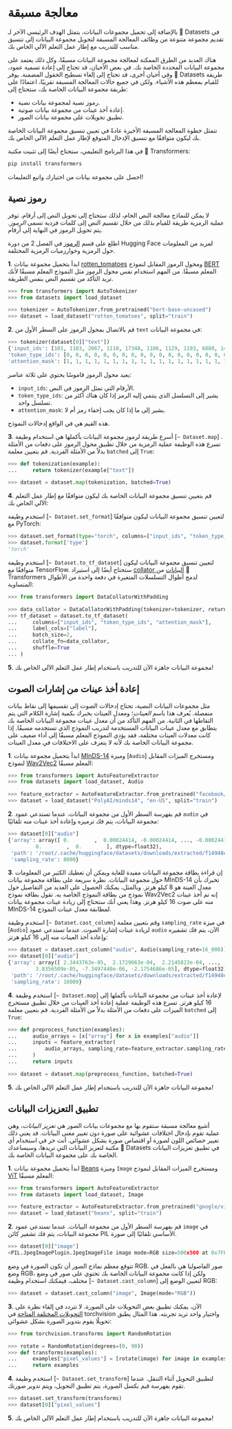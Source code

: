 # معالجة مسبقة

بالإضافة إلى تحميل مجموعات البيانات، يتمثل الهدف الرئيسي الآخر لـ 🤗 Datasets في تقديم مجموعة متنوعة من وظائف المعالجة المسبقة لتحويل مجموعة البيانات إلى تنسيق مناسب للتدريب مع إطار عمل التعلم الآلي الخاص بك.

هناك العديد من الطرق الممكنة لمعالجة مجموعة البيانات مسبقًا، وكل ذلك يعتمد على مجموعة البيانات المحددة الخاصة بك. في بعض الأحيان، قد تحتاج إلى إعادة تسمية عمود، وفي أحيان أخرى، قد تحتاج إلى إلغاء تسطيح الحقول المضمنة. يوفر 🤗 Datasets طريقة للقيام بمعظم هذه الأشياء. ولكن في جميع حالات المعالجة المسبقة تقريبًا، اعتمادًا على طريقة مجموعة البيانات الخاصة بك، ستحتاج إلى:

- رموز نصية لمجموعة بيانات نصية.
- إعادة أخذ عينات من مجموعة بيانات صوتية.
- تطبيق تحويلات على مجموعة بيانات الصور.

تتمثل خطوة المعالجة المسبقة الأخيرة عادةً في تعيين تنسيق مجموعة البيانات الخاصة بك ليكون متوافقًا مع تنسيق الإدخال المتوقع لإطار عمل التعلم الآلي الخاص بك.

في هذا البرنامج التعليمي، ستحتاج أيضًا إلى تثبيت مكتبة 🤗 Transformers:

```bash
pip install transformers
```

احصل على مجموعة بيانات من اختيارك واتبع التعليمات!

## رموز نصية

لا يمكن للنماذج معالجة النص الخام، لذلك ستحتاج إلى تحويل النص إلى أرقام. توفر عملية الرمزية طريقة للقيام بذلك من خلال تقسيم النص إلى كلمات فردية تسمى *الرموز*. يتم تحويل الرموز في النهاية إلى أرقام.

<Tip>

اطلع على قسم [الرموز](https://huggingface.co/course/chapter2/4؟fw=pt) في الفصل 2 من دورة Hugging Face لمزيد من المعلومات حول الرمزية وخوارزميات الرمزية المختلفة.

</Tip>

**1**. ابدأ بتحميل مجموعة بيانات [rotten_tomatoes](https://huggingface.co/datasets/rotten_tomatoes) ومحول الرموز المقابل لنموذج [BERT](https://huggingface.co/bert-base-uncased) المعلم مسبقًا. من المهم استخدام نفس محول الرموز مثل النموذج المعلم مسبقًا لأنك تريد التأكد من تقسيم النص بنفس الطريقة.

```py
>>> from transformers import AutoTokenizer
>>> from datasets import load_dataset

>>> tokenizer = AutoTokenizer.from_pretrained("bert-base-uncased")
>>> dataset = load_dataset("rotten_tomatoes", split="train")
```

**2**. قم بالاتصال بمحول الرموز على السطر الأول من `text` في مجموعة البيانات:

```py
>>> tokenizer(dataset[0]["text"])
{'input_ids': [101, 1103, 2067, 1110, 17348, 1106, 1129, 1103, 6880, 1432, 112, 188, 1207, 107, 14255, 1389, 107, 1105, 1115, 1119, 112, 188, 1280, 1106, 1294, 170, 24194, 1256, 3407, 1190, 170, 11791, 5253, 188, 1732, 7200, 10947, 12606, 2895, 117, 179, 7766, 118, 172, 15554, 1181, 3498, 6961, 3263, 1137, 188, 1566, 7912, 14516, 6997, 119, 102],
'token_type_ids': [0, 0, 0, 0, 0, 0, 0, 0, 0, 0, 0, 0, 0, 0, 0, 0, 0, 0, 0, 0, 0, 0, 0, 0, 0, 0, 0, 0, 0, 0, 0, 0, 0, 0, 0, 0, 0, 0, 0, 0, 0, 0, 0, 0, 0, 0, 0, 0, 0, 0, 0, 0, 0, 0, 0, 0, 0],
'attention_mask': [1, 1, 1, 1, 1, 1, 1, 1, 1, 1, 1, 1, 1, 1, 1, 1, 1, 1, 1, 1, 1, 1, 1, 1, 1, 1, 1, 1, 1, 1, 1, 1, 1, 1, 1, 1, 1, 1, 1, 1, 1, 1, 1, 1, 1, 1, 1, 1, 1, 1, 1, 1, 1, 1, 1, 1, 1]}
```

يعيد محول الرموز قاموسًا يحتوي على ثلاثة عناصر:

- `input_ids`: الأرقام التي تمثل الرموز في النص.
- `token_type_ids`: يشير إلى التسلسل الذي ينتمي إليه الرمز إذا كان هناك أكثر من تسلسل واحد.
- `attention_mask`: يشير إلى ما إذا كان يجب إخفاء رمز أم لا.

هذه القيم هي في الواقع إدخالات النموذج.

**3**. أسرع طريقة لرموز مجموعة البيانات بأكملها هي استخدام وظيفة [`~ Dataset.map`] . تسرع هذه الوظيفة عملية الرمزية من خلال تطبيق محول الرموز على دفعات من الأمثلة بدلاً من الأمثلة الفردية. قم بتعيين معلمة `batched` إلى `True`:

```py
>>> def tokenization(example):
...     return tokenizer(example["text"])

>>> dataset = dataset.map(tokenization, batched=True)
```

**4**. قم بتعيين تنسيق مجموعة البيانات الخاصة بك ليكون متوافقًا مع إطار عمل التعلم الآلي الخاص بك:

<frameworkcontent>

<pt>

استخدم وظيفة [`~ Dataset.set_format`] لتعيين تنسيق مجموعة البيانات ليكون متوافقًا مع PyTorch:

```py
>>> dataset.set_format(type="torch", columns=["input_ids", "token_type_ids", "attention_mask", "label"])
>>> dataset.format['type']
'torch'
```

</pt>

<tf>

استخدم وظيفة [`~ Dataset.to_tf_dataset`] لتعيين تنسيق مجموعة البيانات ليكون متوافقًا مع TensorFlow. ستحتاج أيضًا إلى استيراد [collator البيانات](https://huggingface.co/docs/transformers/main_classes/data_collator#transformers.DataCollatorWithPadding) من 🤗 Transformers لدمج أطوال التسلسلات المتغيرة في دفعة واحدة من الأطوال المتساوية:

```py
>>> from transformers import DataCollatorWithPadding

>>> data_collator = DataCollatorWithPadding(tokenizer=tokenizer, return_tensors="tf")
>>> tf_dataset = dataset.to_tf_dataset(
...     columns=["input_ids", "token_type_ids", "attention_mask"],
...     label_cols=["label"],
...     batch_size=2,
...     collate_fn=data_collator,
...     shuffle=True
... )
```

</tf>

</frameworkcontent>

**5**. مجموعة البيانات جاهزة الآن للتدريب باستخدام إطار عمل التعلم الآلي الخاص بك!

## إعادة أخذ عينات من إشارات الصوت

مثل مجموعات البيانات النصية، تحتاج إدخالات الصوت إلى تقسيمها إلى نقاط بيانات منفصلة. يُعرف هذا باسم *العينات*؛ ومعدل العينات يخبرك بكمية إشارة الكلام التي يتم التقاطها في الثانية. من المهم التأكد من أن معدل عينات مجموعة البيانات الخاصة بك يتطابق مع معدل عينات البيانات المستخدمة لتدريب النموذج الذي تستخدمه مسبقًا. إذا كانت معدلات العينات مختلفة، فقد يؤدي النموذج المعلم مسبقًا إلى أداء ضعيف على مجموعة البيانات الخاصة بك لأنه لا يتعرف على الاختلافات في معدل العينات.

**1**. ابدأ بتحميل مجموعة بيانات [MInDS-14](https://huggingface.co/datasets/PolyAI/minds14) وميزة [`Audio`] ومستخرج الميزات المقابل لنموذج [Wav2Vec2](https://huggingface.co/facebook/wav2vec2-base-960h) المعلم مسبقًا:

```py
>>> from transformers import AutoFeatureExtractor
>>> from datasets import load_dataset, Audio

>>> feature_extractor = AutoFeatureExtractor.from_pretrained("facebook/wav2vec2-base-960h")
>>> dataset = load_dataset("PolyAI/minds14", "en-US", split="train")
```

**2**. قم بفهرسة السطر الأول من مجموعة البيانات. عندما تستدعي عمود `audio` في مجموعة البيانات، يتم فك ترميزه وإعادة أخذ عينات منه تلقائيًا:

```py
>>> dataset[0]["audio"]
{'array': array([ 0.        ,  0.00024414, -0.00024414, ..., -0.00024414,
         0.        ,  0.        ], dtype=float32),
 'path': '/root/.cache/huggingface/datasets/downloads/extracted/f14948e0e84be638dd7943ac36518a4cf3324e8b7aa331c5ab11541518e9368c/en-US~JOINT_ACCOUNT/602ba55abb1e6d0fbce92065.wav',
 'sampling_rate': 8000}
```

**3**. إن قراءة بطاقة مجموعة البيانات مفيدة للغاية ويمكن أن تعطيك الكثير من المعلومات حول مجموعة البيانات. نظرة سريعة على بطاقة مجموعة بيانات MInDS-14 تخبرك بأن معدل العينة هو 8 كيلو هرتز. وبالمثل، يمكنك الحصول على العديد من التفاصيل حول نموذج من بطاقة النموذج الخاصة به. تقول بطاقة نموذج Wav2Vec2 إنه تم أخذ عينات منه على صوت 16 كيلو هرتز. وهذا يعني أنك ستحتاج إلى زيادة عينات مجموعة بيانات MInDS-14 لمطابقة معدل عينات النموذج.

استخدم وظيفة [`~ Dataset.cast_column`] وقم بتعيين معلمة `sampling_rate` في ميزة [`Audio`] لزيادة عينات إشارة الصوت. عندما تستدعي عمود `audio` الآن، يتم فك تشفيره وإعادة أخذ العينات منه إلى 16 كيلو هرتز:

```py
>>> dataset = dataset.cast_column("audio", Audio(sampling_rate=16_000))
>>> dataset[0]["audio"]
{'array': array([ 2.3443763e-05,  2.1729663e-04,  2.2145823e-04, ...,
         3.8356509e-05, -7.3497440e-06, -2.1754686e-05], dtype=float32),
 'path': '/root/.cache/huggingface/datasets/downloads/extracted/f14948e0e84be638dd7943ac36518a4cf3324e8b7aa331c5ab11541518e9368c/en-US~JOINT_ACCOUNT/602ba55abb1e6d0fbce92065.wav',
 'sampling_rate': 16000}
```

**4**. استخدم وظيفة [`~ Dataset.map`] لإعادة أخذ عينات من مجموعة البيانات بأكملها إلى 16 كيلو هرتز. تسرع هذه الوظيفة عملية إعادة أخذ العينات من خلال تطبيق مستخرج الميزات على دفعات من الأمثلة بدلاً من الأمثلة الفردية. قم بتعيين معلمة `batched` إلى `True`:

```py
>>> def preprocess_function(examples):
...     audio_arrays = [x["array"] for x in examples["audio"]]
...     inputs = feature_extractor(
...         audio_arrays, sampling_rate=feature_extractor.sampling_rate, max_length=16000, truncation=True
...     )
...     return inputs

>>> dataset = dataset.map(preprocess_function, batched=True)
```

**5**. مجموعة البيانات جاهزة الآن للتدريب باستخدام إطار عمل التعلم الآلي الخاص بك!

## تطبيق التعزيزات البيانات

أشيع معالجة مسبقة ستقوم بها مع مجموعات بيانات الصور هي *تعزيز البيانات*، وهي عملية تقوم بإدخال اختلافات عشوائية على صورة دون تغيير معنى البيانات. قد يعني ذلك تغيير خصائص اللون لصورة أو اقتصاص صورة بشكل عشوائي. أنت حر في استخدام أي مكتبة لتعزيز البيانات التي تريدها، وسيساعدك 🤗 Datasets في تطبيق تعزيزات البيانات الخاصة بك على مجموعة البيانات الخاصة بك.

**1**. ابدأ بتحميل مجموعة بيانات [Beans](https://huggingface.co/datasets/beans) وميزة `Image` ومستخرج الميزات المقابل لنموذج [ViT](https://huggingface.co/google/vit-base-patch16-224-in21k) المعلم مسبقًا:

```py
>>> from transformers import AutoFeatureExtractor
>>> from datasets import load_dataset, Image

>>> feature_extractor = AutoFeatureExtractor.from_pretrained("google/vit-base-patch16-224-in21k")
>>> dataset = load_dataset("beans", split="train")
```

**2**. قم بفهرسة السطر الأول من مجموعة البيانات. عندما تستدعي عمود `image` في مجموعة البيانات، يتم فك تشفير كائن PIL الأساسي تلقائيًا إلى صورة.

```py
>>> dataset[0]["image"]
<PIL.JpegImagePlugin.JpegImageFile image mode=RGB size=500x500 at 0x7FE5A047CC70>
```

تتوقع معظم نماذج الصور أن تكون الصورة في وضع RGB. صور الفاصوليا هي بالفعل في وضع RGB، ولكن إذا كانت مجموعة البيانات الخاصة بك تحتوي على صور في وضع مختلف، فيمكنك استخدام وظيفة [`~ Dataset.cast_column`] لتعيين الوضع إلى RGB:

```py
>>> dataset = dataset.cast_column("image", Image(mode="RGB"))
```

**3**. الآن، يمكنك تطبيق بعض التحويلات على الصورة. لا تتردد في إلقاء نظرة على [التحويلات المختلفة المتاحة](https://pytorch.org/vision/stable/auto_examples/plot_transforms.html#sphx-glr-auto-examples-plot-transforms-py) في torchvision واختيار واحد تريد تجربته. هذا المثال يطبق تحويلًا يقوم بتدوير الصورة بشكل عشوائي:

```py
>>> from torchvision.transforms import RandomRotation

>>> rotate = RandomRotation(degrees=(0, 90))
>>> def transforms(examples):
...     examples["pixel_values"] = [rotate(image) for image in examples["image"]]
...     return examples
```

**4**. استخدم وظيفة [`~ Dataset.set_transform`] لتطبيق التحويل أثناء التنقل. عندما تقوم بفهرسة قيم بكسل الصورة، يتم تطبيق التحويل، ويتم تدوير صورتك.

```py
>>> dataset.set_transform(transforms)
>>> dataset[0]["pixel_values"]
```

**5**. مجموعة البيانات جاهزة الآن للتدريب باستخدام إطار عمل التعلم الآلي الخاص بك!